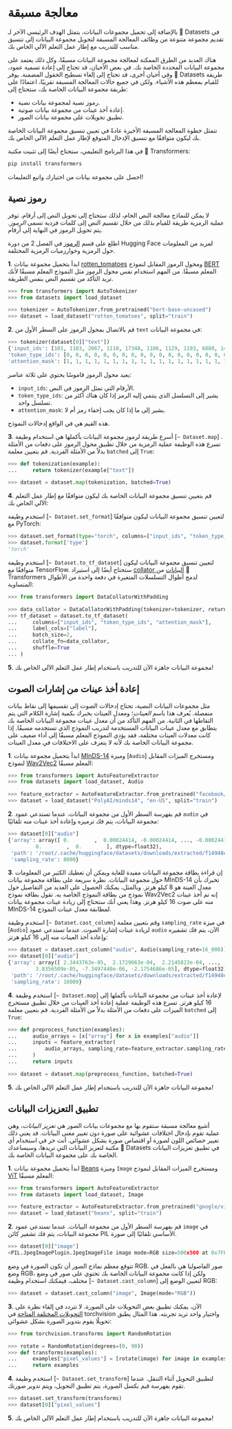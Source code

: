 # معالجة مسبقة

بالإضافة إلى تحميل مجموعات البيانات، يتمثل الهدف الرئيسي الآخر لـ 🤗 Datasets في تقديم مجموعة متنوعة من وظائف المعالجة المسبقة لتحويل مجموعة البيانات إلى تنسيق مناسب للتدريب مع إطار عمل التعلم الآلي الخاص بك.

هناك العديد من الطرق الممكنة لمعالجة مجموعة البيانات مسبقًا، وكل ذلك يعتمد على مجموعة البيانات المحددة الخاصة بك. في بعض الأحيان، قد تحتاج إلى إعادة تسمية عمود، وفي أحيان أخرى، قد تحتاج إلى إلغاء تسطيح الحقول المضمنة. يوفر 🤗 Datasets طريقة للقيام بمعظم هذه الأشياء. ولكن في جميع حالات المعالجة المسبقة تقريبًا، اعتمادًا على طريقة مجموعة البيانات الخاصة بك، ستحتاج إلى:

- رموز نصية لمجموعة بيانات نصية.
- إعادة أخذ عينات من مجموعة بيانات صوتية.
- تطبيق تحويلات على مجموعة بيانات الصور.

تتمثل خطوة المعالجة المسبقة الأخيرة عادةً في تعيين تنسيق مجموعة البيانات الخاصة بك ليكون متوافقًا مع تنسيق الإدخال المتوقع لإطار عمل التعلم الآلي الخاص بك.

في هذا البرنامج التعليمي، ستحتاج أيضًا إلى تثبيت مكتبة 🤗 Transformers:

```bash
pip install transformers
```

احصل على مجموعة بيانات من اختيارك واتبع التعليمات!

## رموز نصية

لا يمكن للنماذج معالجة النص الخام، لذلك ستحتاج إلى تحويل النص إلى أرقام. توفر عملية الرمزية طريقة للقيام بذلك من خلال تقسيم النص إلى كلمات فردية تسمى *الرموز*. يتم تحويل الرموز في النهاية إلى أرقام.

<Tip>

اطلع على قسم [الرموز](https://huggingface.co/course/chapter2/4؟fw=pt) في الفصل 2 من دورة Hugging Face لمزيد من المعلومات حول الرمزية وخوارزميات الرمزية المختلفة.

</Tip>

**1**. ابدأ بتحميل مجموعة بيانات [rotten_tomatoes](https://huggingface.co/datasets/rotten_tomatoes) ومحول الرموز المقابل لنموذج [BERT](https://huggingface.co/bert-base-uncased) المعلم مسبقًا. من المهم استخدام نفس محول الرموز مثل النموذج المعلم مسبقًا لأنك تريد التأكد من تقسيم النص بنفس الطريقة.

```py
>>> from transformers import AutoTokenizer
>>> from datasets import load_dataset

>>> tokenizer = AutoTokenizer.from_pretrained("bert-base-uncased")
>>> dataset = load_dataset("rotten_tomatoes", split="train")
```

**2**. قم بالاتصال بمحول الرموز على السطر الأول من `text` في مجموعة البيانات:

```py
>>> tokenizer(dataset[0]["text"])
{'input_ids': [101, 1103, 2067, 1110, 17348, 1106, 1129, 1103, 6880, 1432, 112, 188, 1207, 107, 14255, 1389, 107, 1105, 1115, 1119, 112, 188, 1280, 1106, 1294, 170, 24194, 1256, 3407, 1190, 170, 11791, 5253, 188, 1732, 7200, 10947, 12606, 2895, 117, 179, 7766, 118, 172, 15554, 1181, 3498, 6961, 3263, 1137, 188, 1566, 7912, 14516, 6997, 119, 102],
'token_type_ids': [0, 0, 0, 0, 0, 0, 0, 0, 0, 0, 0, 0, 0, 0, 0, 0, 0, 0, 0, 0, 0, 0, 0, 0, 0, 0, 0, 0, 0, 0, 0, 0, 0, 0, 0, 0, 0, 0, 0, 0, 0, 0, 0, 0, 0, 0, 0, 0, 0, 0, 0, 0, 0, 0, 0, 0, 0],
'attention_mask': [1, 1, 1, 1, 1, 1, 1, 1, 1, 1, 1, 1, 1, 1, 1, 1, 1, 1, 1, 1, 1, 1, 1, 1, 1, 1, 1, 1, 1, 1, 1, 1, 1, 1, 1, 1, 1, 1, 1, 1, 1, 1, 1, 1, 1, 1, 1, 1, 1, 1, 1, 1, 1, 1, 1, 1, 1]}
```

يعيد محول الرموز قاموسًا يحتوي على ثلاثة عناصر:

- `input_ids`: الأرقام التي تمثل الرموز في النص.
- `token_type_ids`: يشير إلى التسلسل الذي ينتمي إليه الرمز إذا كان هناك أكثر من تسلسل واحد.
- `attention_mask`: يشير إلى ما إذا كان يجب إخفاء رمز أم لا.

هذه القيم هي في الواقع إدخالات النموذج.

**3**. أسرع طريقة لرموز مجموعة البيانات بأكملها هي استخدام وظيفة [`~ Dataset.map`] . تسرع هذه الوظيفة عملية الرمزية من خلال تطبيق محول الرموز على دفعات من الأمثلة بدلاً من الأمثلة الفردية. قم بتعيين معلمة `batched` إلى `True`:

```py
>>> def tokenization(example):
...     return tokenizer(example["text"])

>>> dataset = dataset.map(tokenization, batched=True)
```

**4**. قم بتعيين تنسيق مجموعة البيانات الخاصة بك ليكون متوافقًا مع إطار عمل التعلم الآلي الخاص بك:

<frameworkcontent>

<pt>

استخدم وظيفة [`~ Dataset.set_format`] لتعيين تنسيق مجموعة البيانات ليكون متوافقًا مع PyTorch:

```py
>>> dataset.set_format(type="torch", columns=["input_ids", "token_type_ids", "attention_mask", "label"])
>>> dataset.format['type']
'torch'
```

</pt>

<tf>

استخدم وظيفة [`~ Dataset.to_tf_dataset`] لتعيين تنسيق مجموعة البيانات ليكون متوافقًا مع TensorFlow. ستحتاج أيضًا إلى استيراد [collator البيانات](https://huggingface.co/docs/transformers/main_classes/data_collator#transformers.DataCollatorWithPadding) من 🤗 Transformers لدمج أطوال التسلسلات المتغيرة في دفعة واحدة من الأطوال المتساوية:

```py
>>> from transformers import DataCollatorWithPadding

>>> data_collator = DataCollatorWithPadding(tokenizer=tokenizer, return_tensors="tf")
>>> tf_dataset = dataset.to_tf_dataset(
...     columns=["input_ids", "token_type_ids", "attention_mask"],
...     label_cols=["label"],
...     batch_size=2,
...     collate_fn=data_collator,
...     shuffle=True
... )
```

</tf>

</frameworkcontent>

**5**. مجموعة البيانات جاهزة الآن للتدريب باستخدام إطار عمل التعلم الآلي الخاص بك!

## إعادة أخذ عينات من إشارات الصوت

مثل مجموعات البيانات النصية، تحتاج إدخالات الصوت إلى تقسيمها إلى نقاط بيانات منفصلة. يُعرف هذا باسم *العينات*؛ ومعدل العينات يخبرك بكمية إشارة الكلام التي يتم التقاطها في الثانية. من المهم التأكد من أن معدل عينات مجموعة البيانات الخاصة بك يتطابق مع معدل عينات البيانات المستخدمة لتدريب النموذج الذي تستخدمه مسبقًا. إذا كانت معدلات العينات مختلفة، فقد يؤدي النموذج المعلم مسبقًا إلى أداء ضعيف على مجموعة البيانات الخاصة بك لأنه لا يتعرف على الاختلافات في معدل العينات.

**1**. ابدأ بتحميل مجموعة بيانات [MInDS-14](https://huggingface.co/datasets/PolyAI/minds14) وميزة [`Audio`] ومستخرج الميزات المقابل لنموذج [Wav2Vec2](https://huggingface.co/facebook/wav2vec2-base-960h) المعلم مسبقًا:

```py
>>> from transformers import AutoFeatureExtractor
>>> from datasets import load_dataset, Audio

>>> feature_extractor = AutoFeatureExtractor.from_pretrained("facebook/wav2vec2-base-960h")
>>> dataset = load_dataset("PolyAI/minds14", "en-US", split="train")
```

**2**. قم بفهرسة السطر الأول من مجموعة البيانات. عندما تستدعي عمود `audio` في مجموعة البيانات، يتم فك ترميزه وإعادة أخذ عينات منه تلقائيًا:

```py
>>> dataset[0]["audio"]
{'array': array([ 0.        ,  0.00024414, -0.00024414, ..., -0.00024414,
         0.        ,  0.        ], dtype=float32),
 'path': '/root/.cache/huggingface/datasets/downloads/extracted/f14948e0e84be638dd7943ac36518a4cf3324e8b7aa331c5ab11541518e9368c/en-US~JOINT_ACCOUNT/602ba55abb1e6d0fbce92065.wav',
 'sampling_rate': 8000}
```

**3**. إن قراءة بطاقة مجموعة البيانات مفيدة للغاية ويمكن أن تعطيك الكثير من المعلومات حول مجموعة البيانات. نظرة سريعة على بطاقة مجموعة بيانات MInDS-14 تخبرك بأن معدل العينة هو 8 كيلو هرتز. وبالمثل، يمكنك الحصول على العديد من التفاصيل حول نموذج من بطاقة النموذج الخاصة به. تقول بطاقة نموذج Wav2Vec2 إنه تم أخذ عينات منه على صوت 16 كيلو هرتز. وهذا يعني أنك ستحتاج إلى زيادة عينات مجموعة بيانات MInDS-14 لمطابقة معدل عينات النموذج.

استخدم وظيفة [`~ Dataset.cast_column`] وقم بتعيين معلمة `sampling_rate` في ميزة [`Audio`] لزيادة عينات إشارة الصوت. عندما تستدعي عمود `audio` الآن، يتم فك تشفيره وإعادة أخذ العينات منه إلى 16 كيلو هرتز:

```py
>>> dataset = dataset.cast_column("audio", Audio(sampling_rate=16_000))
>>> dataset[0]["audio"]
{'array': array([ 2.3443763e-05,  2.1729663e-04,  2.2145823e-04, ...,
         3.8356509e-05, -7.3497440e-06, -2.1754686e-05], dtype=float32),
 'path': '/root/.cache/huggingface/datasets/downloads/extracted/f14948e0e84be638dd7943ac36518a4cf3324e8b7aa331c5ab11541518e9368c/en-US~JOINT_ACCOUNT/602ba55abb1e6d0fbce92065.wav',
 'sampling_rate': 16000}
```

**4**. استخدم وظيفة [`~ Dataset.map`] لإعادة أخذ عينات من مجموعة البيانات بأكملها إلى 16 كيلو هرتز. تسرع هذه الوظيفة عملية إعادة أخذ العينات من خلال تطبيق مستخرج الميزات على دفعات من الأمثلة بدلاً من الأمثلة الفردية. قم بتعيين معلمة `batched` إلى `True`:

```py
>>> def preprocess_function(examples):
...     audio_arrays = [x["array"] for x in examples["audio"]]
...     inputs = feature_extractor(
...         audio_arrays, sampling_rate=feature_extractor.sampling_rate, max_length=16000, truncation=True
...     )
...     return inputs

>>> dataset = dataset.map(preprocess_function, batched=True)
```

**5**. مجموعة البيانات جاهزة الآن للتدريب باستخدام إطار عمل التعلم الآلي الخاص بك!

## تطبيق التعزيزات البيانات

أشيع معالجة مسبقة ستقوم بها مع مجموعات بيانات الصور هي *تعزيز البيانات*، وهي عملية تقوم بإدخال اختلافات عشوائية على صورة دون تغيير معنى البيانات. قد يعني ذلك تغيير خصائص اللون لصورة أو اقتصاص صورة بشكل عشوائي. أنت حر في استخدام أي مكتبة لتعزيز البيانات التي تريدها، وسيساعدك 🤗 Datasets في تطبيق تعزيزات البيانات الخاصة بك على مجموعة البيانات الخاصة بك.

**1**. ابدأ بتحميل مجموعة بيانات [Beans](https://huggingface.co/datasets/beans) وميزة `Image` ومستخرج الميزات المقابل لنموذج [ViT](https://huggingface.co/google/vit-base-patch16-224-in21k) المعلم مسبقًا:

```py
>>> from transformers import AutoFeatureExtractor
>>> from datasets import load_dataset, Image

>>> feature_extractor = AutoFeatureExtractor.from_pretrained("google/vit-base-patch16-224-in21k")
>>> dataset = load_dataset("beans", split="train")
```

**2**. قم بفهرسة السطر الأول من مجموعة البيانات. عندما تستدعي عمود `image` في مجموعة البيانات، يتم فك تشفير كائن PIL الأساسي تلقائيًا إلى صورة.

```py
>>> dataset[0]["image"]
<PIL.JpegImagePlugin.JpegImageFile image mode=RGB size=500x500 at 0x7FE5A047CC70>
```

تتوقع معظم نماذج الصور أن تكون الصورة في وضع RGB. صور الفاصوليا هي بالفعل في وضع RGB، ولكن إذا كانت مجموعة البيانات الخاصة بك تحتوي على صور في وضع مختلف، فيمكنك استخدام وظيفة [`~ Dataset.cast_column`] لتعيين الوضع إلى RGB:

```py
>>> dataset = dataset.cast_column("image", Image(mode="RGB"))
```

**3**. الآن، يمكنك تطبيق بعض التحويلات على الصورة. لا تتردد في إلقاء نظرة على [التحويلات المختلفة المتاحة](https://pytorch.org/vision/stable/auto_examples/plot_transforms.html#sphx-glr-auto-examples-plot-transforms-py) في torchvision واختيار واحد تريد تجربته. هذا المثال يطبق تحويلًا يقوم بتدوير الصورة بشكل عشوائي:

```py
>>> from torchvision.transforms import RandomRotation

>>> rotate = RandomRotation(degrees=(0, 90))
>>> def transforms(examples):
...     examples["pixel_values"] = [rotate(image) for image in examples["image"]]
...     return examples
```

**4**. استخدم وظيفة [`~ Dataset.set_transform`] لتطبيق التحويل أثناء التنقل. عندما تقوم بفهرسة قيم بكسل الصورة، يتم تطبيق التحويل، ويتم تدوير صورتك.

```py
>>> dataset.set_transform(transforms)
>>> dataset[0]["pixel_values"]
```

**5**. مجموعة البيانات جاهزة الآن للتدريب باستخدام إطار عمل التعلم الآلي الخاص بك!